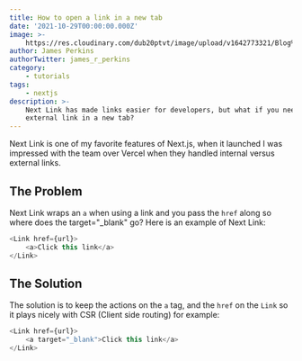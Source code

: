 ```yaml
---
title: How to open a link in a new tab
date: '2021-10-29T00:00:00.000Z'
image: >-
    https://res.cloudinary.com/dub20ptvt/image/upload/v1642773321/Blog%20Posts/fr5jnorjnx6vg9euod7h.webp
author: James Perkins
authorTwitter: james_r_perkins
category:
    - tutorials
tags:
    - nextjs
description: >-
    Next Link has made links easier for developers, but what if you need to open a
    external link in a new tab?
---
```


Next Link is one of my favorite features of Next.js, when it launched I was impressed with the team over Vercel when they handled internal versus external links.

<youtube url="https://youtu.be/2y96Y0U4YdI" />

## The Problem

Next Link wraps an `a` when using a link and you pass the `href` along so where does the target="\_blank" go? Here is an example of Next Link:

```javascript
<Link href={url}>
    <a>Click this link</a>
</Link>
```

## The Solution

The solution is to keep the actions on the `a` tag, and the `href` on the `Link` so it plays nicely with CSR (Client side routing) for example:

```javascript
<Link href={url}>
    <a target="_blank">Click this link</a>
</Link>
```
